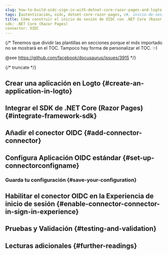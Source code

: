 ```yaml
---
slug: how-to-build-oidc-sign-in-with-dotnet-core-razor-pages-and-logto
tags: [autenticación, oidc, dotnet-core-razor-pages, c#, inicio-de-sesión-social, inicio-de-sesión, login]
title: Cómo construir el inicio de sesión de OIDC con .NET Core (Razor Pages)
sdk: .NET Core (Razor Pages)
connector: OIDC
---
```


{/*
  Tenemos que dividir las plantillas en secciones porque el mdx importado no se mostrará en el TOC.
  Tampoco hay forma de personalizar el TOC. :-)

  @see https://github.com/facebook/docusaurus/issues/3915
*/}




{/* truncate */}

<Intro connector={connector} sdk=".NET Core (Razor Pages)" link="https://learn.microsoft.com/aspnet/core/razor-pages" />

## Crear una aplicación en Logto \{#create-an-application-in-logto}

<CreateApplication type="Aplicación web tradicional" framework=".NET Core (Razor Pages)" />

## Integrar el SDK de .NET Core (Razor Pages) \{#integrate-framework-sdk}

<IntegrateSdk />

## Añadir el conector OIDC \{#add-connector-connector}

<AddSocialConnector connector={connector} framework=".NET Core (Razor Pages)" />

## Configura Aplicación OIDC estándar \{#set-up-connectorconfigname}

<ConnectorGuide />

### Guarda tu configuración \{#save-your-configuration}

<SaveYourConfiguration connector={connector} />

## Habilitar el conector OIDC en la Experiencia de inicio de sesión \{#enable-connector-connector-in-sign-in-experience}

<EnableSocialConnector connector={connector} />

## Pruebas y Validación \{#testing-and-validation}

<TestingAndValidation connector={connector} sdk=".NET Core (Razor Pages)" />

## Lecturas adicionales \{#further-readings}

<FurtherReadings />